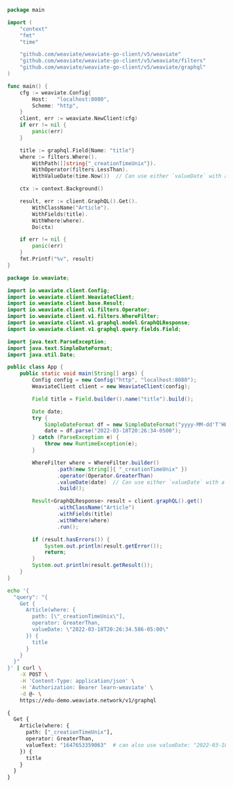 

<Tabs className="code" groupId="languages">
<TabItem value="py" label="Python">
  <FilteredTextBlock
    text={PyCode}
    startMarker="START FilterByTimestamps"
    endMarker="END FilterByTimestamps"
    language="py"
  />
</TabItem>
<TabItem value="go" label="Go">

```go
package main

import (
	"context"
	"fmt"
	"time"

	"github.com/weaviate/weaviate-go-client/v5/weaviate"
	"github.com/weaviate/weaviate-go-client/v5/weaviate/filters"
	"github.com/weaviate/weaviate-go-client/v5/weaviate/graphql"
)

func main() {
	cfg := weaviate.Config{
		Host:   "localhost:8080",
		Scheme: "http",
	}
	client, err := weaviate.NewClient(cfg)
	if err != nil {
		panic(err)
	}

	title := graphql.Field{Name: "title"}
	where := filters.Where().
		WithPath([]string{"_creationTimeUnix"}).
		WithOperator(filters.LessThan).
		WithValueDate(time.Now())  // Can use either `valueDate` with a `RFC3339` datetime or `valueText` as Unix epoch milliseconds

	ctx := context.Background()

	result, err := client.GraphQL().Get().
		WithClassName("Article").
		WithFields(title).
		WithWhere(where).
		Do(ctx)

	if err != nil {
		panic(err)
	}
	fmt.Printf("%v", result)
}
```

</TabItem>
<TabItem value="java" label="Java">

```java
package io.weaviate;

import io.weaviate.client.Config;
import io.weaviate.client.WeaviateClient;
import io.weaviate.client.base.Result;
import io.weaviate.client.v1.filters.Operator;
import io.weaviate.client.v1.filters.WhereFilter;
import io.weaviate.client.v1.graphql.model.GraphQLResponse;
import io.weaviate.client.v1.graphql.query.fields.Field;

import java.text.ParseException;
import java.text.SimpleDateFormat;
import java.util.Date;

public class App {
    public static void main(String[] args) {
        Config config = new Config("http", "localhost:8080");
        WeaviateClient client = new WeaviateClient(config);

        Field title = Field.builder().name("title").build();

        Date date;
        try {
            SimpleDateFormat df = new SimpleDateFormat("yyyy-MM-dd'T'HH:mm:ssZ");
            date = df.parse("2022-03-18T20:26:34-0500");
        } catch (ParseException e) {
            throw new RuntimeException(e);
        }

        WhereFilter where = WhereFilter.builder()
                .path(new String[]{ "_creationTimeUnix" })
                .operator(Operator.GreaterThan)
                .valueDate(date)  // Can use either `valueDate` with a `RFC3339` datetime or `valueText` as Unix epoch milliseconds
                .build();

        Result<GraphQLResponse> result = client.graphQL().get()
                .withClassName("Article")
                .withFields(title)
                .withWhere(where)
                .run();

        if (result.hasErrors()) {
            System.out.println(result.getError());
            return;
        }
        System.out.println(result.getResult());
    }
}
```

</TabItem>
<TabItem value="curl" label="Curl">

```bash
echo '{
  "query": "{
    Get {
      Article(where: {
        path: [\"_creationTimeUnix\"],
        operator: GreaterThan,
        valueDate: \"2022-03-18T20:26:34.586-05:00\"
      }) {
        title
      }
    }
  }"
}' | curl \
    -X POST \
    -H 'Content-Type: application/json' \
    -H 'Authorization: Bearer learn-weaviate' \
    -d @- \
    https://edu-demo.weaviate.network/v1/graphql
```

</TabItem>
<TabItem value="graphql" label="GraphQL">

```graphql
{
  Get {
    Article(where: {
      path: ["_creationTimeUnix"],
      operator: GreaterThan,
      valueText: "1647653359063"  # can also use valueDate: "2022-03-18T20:26:34.586-05:00"
    }) {
      title
    }
  }
}
```

</TabItem>
</Tabs>
